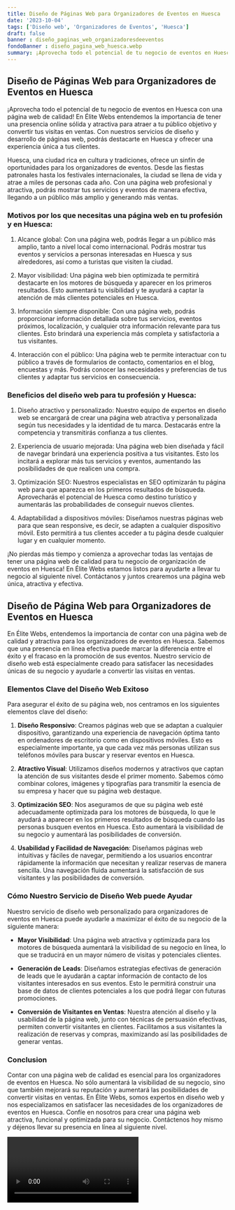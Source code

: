```yaml
---
title: Diseño de Páginas Web para Organizadores de Eventos en Huesca
date: '2023-10-04'
tags: ['Diseño web', 'Organizadores de Eventos', 'Huesca']
draft: false
banner : diseño_paginas_web_organizadoresdeeventos
fondoBanner : diseño_pagina_web_huesca.webp
summary: ¡Aprovecha todo el potencial de tu negocio de eventos en Huesca con una página web de calidad! En Élite Webs entendemos la importancia de tener una presencia online sólida y atractiva para atraer a tu público objetivo y convertir tus visitas en ventas. Con nuestros servicios de diseño y desarrollo de páginas web, podrás destacarte en Huesca y ofrecer una experiencia única a tus clientes.
---
```


## Diseño de Páginas Web para Organizadores de Eventos en Huesca

¡Aprovecha todo el potencial de tu negocio de eventos en Huesca con una página web de calidad! En Élite Webs entendemos la importancia de tener una presencia online sólida y atractiva para atraer a tu público objetivo y convertir tus visitas en ventas. Con nuestros servicios de diseño y desarrollo de páginas web, podrás destacarte en Huesca y ofrecer una experiencia única a tus clientes.

Huesca, una ciudad rica en cultura y tradiciones, ofrece un sinfín de oportunidades para los organizadores de eventos. Desde las fiestas patronales hasta los festivales internacionales, la ciudad se llena de vida y atrae a miles de personas cada año. Con una página web profesional y atractiva, podrás mostrar tus servicios y eventos de manera efectiva, llegando a un público más amplio y generando más ventas.

### Motivos por los que necesitas una página web en tu profesión y en Huesca:

1. Alcance global: Con una página web, podrás llegar a un público más amplio, tanto a nivel local como internacional. Podrás mostrar tus eventos y servicios a personas interesadas en Huesca y sus alrededores, así como a turistas que visiten la ciudad.

2. Mayor visibilidad: Una página web bien optimizada te permitirá destacarte en los motores de búsqueda y aparecer en los primeros resultados. Esto aumentará tu visibilidad y te ayudará a captar la atención de más clientes potenciales en Huesca.

3. Información siempre disponible: Con una página web, podrás proporcionar información detallada sobre tus servicios, eventos próximos, localización, y cualquier otra información relevante para tus clientes. Esto brindará una experiencia más completa y satisfactoria a tus visitantes.

4. Interacción con el público: Una página web te permite interactuar con tu público a través de formularios de contacto, comentarios en el blog, encuestas y más. Podrás conocer las necesidades y preferencias de tus clientes y adaptar tus servicios en consecuencia.

### Beneficios del diseño web para tu profesión y Huesca:

1. Diseño atractivo y personalizado: Nuestro equipo de expertos en diseño web se encargará de crear una página web atractiva y personalizada según tus necesidades y la identidad de tu marca. Destacarás entre la competencia y transmitirás confianza a tus clientes.

2. Experiencia de usuario mejorada: Una página web bien diseñada y fácil de navegar brindará una experiencia positiva a tus visitantes. Esto los incitará a explorar más tus servicios y eventos, aumentando las posibilidades de que realicen una compra.

3. Optimización SEO: Nuestros especialistas en SEO optimizarán tu página web para que aparezca en los primeros resultados de búsqueda. Aprovecharás el potencial de Huesca como destino turístico y aumentarás las probabilidades de conseguir nuevos clientes.

4. Adaptabilidad a dispositivos móviles: Diseñamos nuestras páginas web para que sean responsive, es decir, se adapten a cualquier dispositivo móvil. Esto permitirá a tus clientes acceder a tu página desde cualquier lugar y en cualquier momento.

¡No pierdas más tiempo y comienza a aprovechar todas las ventajas de tener una página web de calidad para tu negocio de organización de eventos en Huesca! En Élite Webs estamos listos para ayudarte a llevar tu negocio al siguiente nivel. Contáctanos y juntos crearemos una página web única, atractiva y efectiva.

<GifSeo />

<Cta />

## Diseño de Página Web para Organizadores de Eventos en Huesca

En Élite Webs, entendemos la importancia de contar con una página web de calidad y atractiva para los organizadores de eventos en Huesca. Sabemos que una presencia en línea efectiva puede marcar la diferencia entre el éxito y el fracaso en la promoción de sus eventos. Nuestro servicio de diseño web está especialmente creado para satisfacer las necesidades únicas de su negocio y ayudarle a convertir las visitas en ventas.

### Elementos Clave del Diseño Web Exitoso

Para asegurar el éxito de su página web, nos centramos en los siguientes elementos clave del diseño:

1. **Diseño Responsivo**: Creamos páginas web que se adaptan a cualquier dispositivo, garantizando una experiencia de navegación óptima tanto en ordenadores de escritorio como en dispositivos móviles. Esto es especialmente importante, ya que cada vez más personas utilizan sus teléfonos móviles para buscar y reservar eventos en Huesca.

2. **Atractivo Visual**: Utilizamos diseños modernos y atractivos que captan la atención de sus visitantes desde el primer momento. Sabemos cómo combinar colores, imágenes y tipografías para transmitir la esencia de su empresa y hacer que su página web destaque.

3. **Optimización SEO**: Nos aseguramos de que su página web esté adecuadamente optimizada para los motores de búsqueda, lo que le ayudará a aparecer en los primeros resultados de búsqueda cuando las personas busquen eventos en Huesca. Esto aumentará la visibilidad de su negocio y aumentará las posibilidades de conversión.

4. **Usabilidad y Facilidad de Navegación**: Diseñamos páginas web intuitivas y fáciles de navegar, permitiendo a los usuarios encontrar rápidamente la información que necesitan y realizar reservas de manera sencilla. Una navegación fluida aumentará la satisfacción de sus visitantes y las posibilidades de conversión.

### Cómo Nuestro Servicio de Diseño Web puede Ayudar

Nuestro servicio de diseño web personalizado para organizadores de eventos en Huesca puede ayudarle a maximizar el éxito de su negocio de la siguiente manera:

- **Mayor Visibilidad**: Una página web atractiva y optimizada para los motores de búsqueda aumentará la visibilidad de su negocio en línea, lo que se traducirá en un mayor número de visitas y potenciales clientes.

- **Generación de Leads**: Diseñamos estrategias efectivas de generación de leads que le ayudarán a captar información de contacto de los visitantes interesados en sus eventos. Esto le permitirá construir una base de datos de clientes potenciales a los que podrá llegar con futuras promociones.

- **Conversión de Visitantes en Ventas**: Nuestra atención al diseño y la usabilidad de la página web, junto con técnicas de persuasión efectivas, permiten convertir visitantes en clientes. Facilitamos a sus visitantes la realización de reservas y compras, maximizando así las posibilidades de generar ventas.

### Conclusion

Contar con una página web de calidad es esencial para los organizadores de eventos en Huesca. No sólo aumentará la visibilidad de su negocio, sino que también mejorará su reputación y aumentará las posibilidades de convertir visitas en ventas. En Élite Webs, somos expertos en diseño web y nos especializamos en satisfacer las necesidades de los organizadores de eventos en Huesca. Confíe en nosotros para crear una página web atractiva, funcional y optimizada para su negocio. Contáctenos hoy mismo y déjenos llevar su presencia en línea al siguiente nivel.

<Video />

<CtaBot job='Organizadores de Eventos' city='Huesca'/>

<Gmaps query='Huesca+españa+maps' />